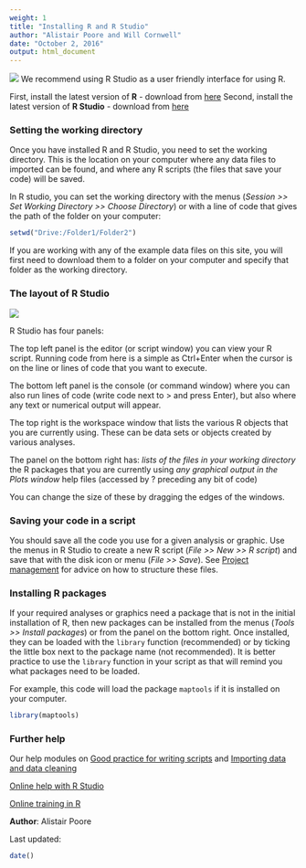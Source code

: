 ```yaml
---
weight: 1
title: "Installing R and R Studio"
author: "Alistair Poore and Will Cornwell"
date: "October 2, 2016"
output: html_document
---
```


![](blue-125.png)
We recommend using R Studio as a user friendly interface for using R.

First, install the latest version of **R** - download from [here](http://cran.rstudio.com/) 
Second, install the latest version of **R Studio** - download from [here](http://www.rstudio.com/products/rstudio/download/)
  

### Setting the working directory
 
Once you have installed R and R Studio, you need to set the working directory. This is the location on your computer where any data files to imported can be found, and where any R scripts (the files that save your code) will be saved. 

In R studio, you can set the working directory with the menus (*Session >> Set Working Directory >> Choose Directory*) or with a line of code that gives the path of the folder on your computer:

```r
setwd("Drive:/Folder1/Folder2")
```

If you are working with any of the example data files on this site, you will first need to download them to a folder on your computer and specify that folder as the working directory.
  

### The layout of R Studio
 
![](Installing_R_and_R_Studio_image.jpg)

R Studio has four panels:

The top left panel is the editor (or script window) you can view your R script. Running code from here is a simple as Ctrl+Enter when the cursor is on the line or lines of code that you want to execute.

The bottom left panel is the console (or command window) where you can also run lines of code (write code next to > and press Enter), but also where any text or numerical output will appear.

The top right is the workspace window that lists the various R objects that you are currently using. These can be data sets or objects created by various analyses.

The panel on the bottom right has:
*lists of the files in your working directory
*the R packages that you are currently using
*any graphical output in the Plots window
*help files (accessed by ? preceding any bit of code)

You can change the size of these by dragging the edges of the windows.
  

### Saving your code in a script
 
You should save all the code you use for a given analysis or graphic. Use the menus in R Studio to create a new R script (*File >> New >> R script*) and save that with the disk icon or menu (*File >> Save*). See [Project management](../project-management/) for advice on how to structure these files.
  

### Installing R packages
 

If your required analyses or graphics need a package that is not in the initial installation of R, then new packages can be installed from the menus (*Tools >> Install packages*) or from the panel on the bottom right. Once installed, they can be loaded with the `library` function (recommended) or by ticking the little box next to the package name (not recommended). It is better practice to use the `library` function in your script as that will remind you what packages need to be loaded.

For example, this code will load the package `maptools` if it is installed on your computer.

```r
library(maptools)
```
  

### Further help
 

Our help modules on [Good practice for writing scripts](/coding-skills/good-practice) and [Importing data and data cleaning](../importing-data)

[Online help with R Studio](https://support.rstudio.com/hc/en-us/sections/200107586-Using-RStudio)

[Online training in R](https://education.rstudio.com/learn/beginner/)
  

**Author**: Alistair Poore
 
Last updated:
```r
date()
```
